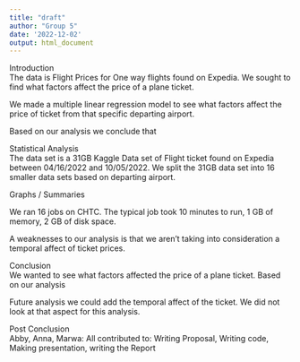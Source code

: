 ```yaml
---
title: "draft"
author: "Group 5"
date: '2022-12-02'
output: html_document
---
```


Introduction  
The data is Flight Prices for One way flights found on Expedia. We sought to find what factors affect the price of a plane ticket.   

We made a multiple linear regression model to see what factors affect the price of ticket from that specific departing airport.  

Based on our analysis we conclude that  

Statistical Analysis  
The data set is a 31GB Kaggle Data set of Flight ticket found on Expedia between 04/16/2022 and 10/05/2022. We split the 31GB data set into 16 smaller data sets based on departing airport.   

Graphs / Summaries  

We ran 16 jobs on CHTC. The typical job took 10 minutes to run, 1 GB of memory, 2 GB of disk space.   

A weaknesses to our analysis is that we aren't taking into consideration a temporal affect of ticket prices.     

Conclusion  
We wanted to see what factors affected the price of a plane ticket. Based on our analysis 

Future analysis we could add the temporal affect of the ticket. We did not look at that aspect for this analysis.

Post Conclusion  
Abby, Anna, Marwa: All contributed to: Writing Proposal, Writing code, Making presentation, writing the Report 
 



